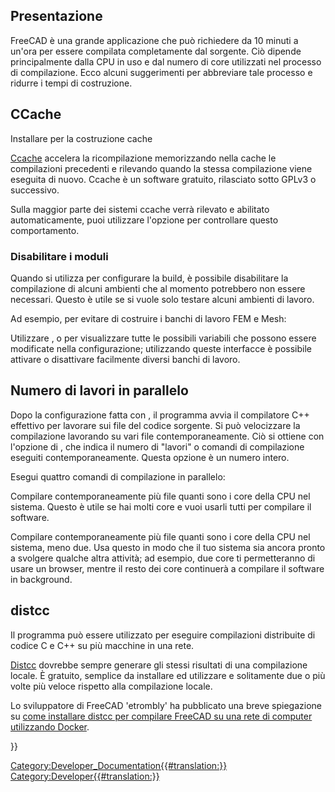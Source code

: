 <languages/>

{{Docnav/it
|[[FreeCAD_Docker_CLI_mode/it|Modalità CLI di FreeCAD Docker]]
|[[Third_Party_Libraries/it|Librerie di terze parti]]
}}

{{TOCright}}

<span id="Overview"></span>
==Presentazione== 

FreeCAD è una grande applicazione che può richiedere da 10 minuti a un'ora per essere compilata completamente dal sorgente. Ciò dipende principalmente dalla CPU in uso e dal numero di core utilizzati nel processo di compilazione. Ecco alcuni suggerimenti per abbreviare tale processo e ridurre i tempi di costruzione.

== CCache ==

Installare {{incode|ccache}} per la costruzione cache

[https://ccache.dev/ Ccache] accelera la ricompilazione memorizzando nella cache le compilazioni precedenti e rilevando quando la stessa compilazione viene eseguita di nuovo. Ccache è un software gratuito, rilasciato sotto GPLv3 o successivo.

Sulla maggior parte dei sistemi ccache verrà rilevato e abilitato automaticamente, puoi utilizzare l'opzione {{incode|FREECAD_USE_CCACHE}} {{incode|cmake}} per controllare questo comportamento.

<span id="Disable_modules"></span>
=== Disabilitare i moduli ===

Quando si utilizza {{incode|cmake}} per configurare la build, è possibile disabilitare la compilazione di alcuni ambienti che al momento potrebbero non essere necessari. Questo è utile se si vuole solo testare alcuni ambienti di lavoro.

Ad esempio, per evitare di costruire i banchi di lavoro FEM e Mesh:

{{Code|code=
cmake -DBUILD_FEM=OFF -DBUILD_MESH=OFF ../freecad-source
}}

Utilizzare {{incode|cmake-gui}}, {{incode|cmake-curses-gui}} o {{incode|cmake-qt-gui}} per visualizzare tutte le possibili variabili che possono essere modificate nella configurazione; utilizzando queste interfacce è possibile attivare o disattivare facilmente diversi banchi di lavoro.

<span id="Number_of_jobs_in_parallel"></span>
== Numero di lavori in parallelo ==

Dopo la configurazione fatta con {{incode|cmake}}, il programma {{incode|make}} avvia il compilatore C++ effettivo per lavorare sui file del codice sorgente. Si può velocizzare la compilazione lavorando su vari file contemporaneamente. Ciò si ottiene con l'opzione {{incode|-j}} di {{incode|make}}, che indica il numero di "lavori" o comandi di compilazione eseguiti contemporaneamente. Questa opzione è un numero intero.

Esegui quattro comandi di compilazione in parallelo:

{{Code|code=
make -j4
}}

Compilare contemporaneamente più file quanti sono i core della CPU nel sistema. Questo è utile se hai molti core e vuoi usarli tutti per compilare il software.

{{code|code=
make -j$(nproc)
}}

Compilare contemporaneamente più file quanti sono i core della CPU nel sistema, meno due. Usa questo in modo che il tuo sistema sia ancora pronto a svolgere qualche altra attività; ad esempio, due core ti permetteranno di usare un browser, mentre il resto dei core continuerà a compilare il software in background.

{{code|code=
make -j$(nproc --ignore=2)
}}

== distcc ==

Il programma {{incode|distcc}} può essere utilizzato per eseguire compilazioni distribuite di codice C e C++ su più macchine in una rete.

[https://www.distcc.org/ Distcc] dovrebbe sempre generare gli stessi risultati di una compilazione locale. È gratuito, semplice da installare ed utilizzare e solitamente due o più volte più veloce rispetto alla compilazione locale.

Lo sviluppatore di FreeCAD 'etrombly' ha pubblicato una breve spiegazione su [https://forum.freecadweb.org/viewtopic.php?f=4&t=50810&p=459142#p458614 come installare distcc per compilare FreeCAD su una rete di computer utilizzando Docker].


{{Docnav/it
|[[FreeCAD_Docker_CLI_mode/it|Modalità CLI di FreeCAD Docker]]
|[[Third_Party_Libraries/it|Librerie di terze parti]]
}}

{{Userdocnavi{{#translation:}}}}
[[Category:Developer_Documentation{{#translation:}}]]
[[Category:Developer{{#translation:}}]]
